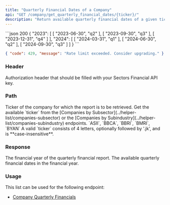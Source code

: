```yaml
---
title: "Quarterly Financial Dates of a Company"
api: "GET /company/get_quarterly_financial_dates/{ticker}/"
description: "Return available quarterly financial dates of a given ticker"
---
```


<ResponseExample>
```json 200
{
    "2023": [
        [
            "2023-06-30",
            "q2"
        ],
        [
            "2023-09-30",
            "q3"
        ],
        [
            "2023-12-31",
            "q4"
        ]
    ],
    "2024": [
        [
            "2024-03-31",
            "q1"
        ],
        [
            "2024-06-30",
            "q2"
        ],
        [
            "2024-09-30",
            "q3"
        ]
    ]
}
```

```json 429
{ "code": 429, "message": "Rate limit exceeded. Consider upgrading." }
```

</ResponseExample>

### Header

<ParamField header="Authorization" type="string" required>
  Authorization header that should be filled with your Sectors Financial API
  key.
</ParamField>

### Path

<ParamField path="ticker" type="string" initialValue="BBCA" required>
  Ticker of the company for which the report is to be retrieved.
  <AccordionGroup>
    <Accordion title="Get the available ticker">
      Get the available `ticker` from the [Companies by
      Subsector](../helper-list/companies-subsector) or the [Companies by
      Subindustry](../helper-list/companies-subindustry) endpoints.
    </Accordion>
    <Accordion title="Examples of the ticker">
      `ASII`, `BBCA`, `BBRI`, `BMRI`, `BYAN`
    </Accordion>
    <Accordion title="Format">
      A valid `ticker` consists of 4 letters, optionally followed by '.jk', and
      is **case-insensitive**.
    </Accordion>
  </AccordionGroup>
</ParamField>

### Response

<ResponseField name="<financial_year>" type="object" required>
  The financial year of the quarterly financial report.
  <Expandable title="properties">
    <ResponseField name="report_date" type="array" required>
      The available quarterly financial dates in the financial year.
    </ResponseField>
  </Expandable>
</ResponseField>

### Usage

This list can be used for the following endpoint:

- [Company Quarterly Financials](../report/company-quarterly-financials)
